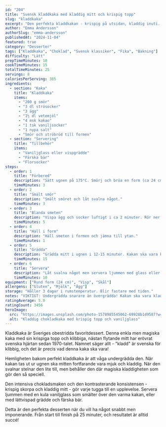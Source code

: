 ```yaml
---
id: "204"
title: "Svensk kladdkaka med kladdig mitt och krispig topp"
slug: "kladdkaka"
excerpt: "Den perfekta kladdkakan - krispig på utsidan, kladdig inuti. Sveriges mest älskade chokladkaka!"
author: "Emma Andersson"
authorSlug: "emma-andersson"
publishedAt: "2024-11-04"
featured: true
category: "Desserter"
tags: ["Kladdkaka", "Choklad", "Svensk klassiker", "Fika", "Bakning"]
difficulty: "Lätt"
prepTimeMinutes: 10
cookTimeMinutes: 15
totalTimeMinutes: 25
servings: 8
caloriesPerServing: 385
ingredients:
  - section: "Kaka"
    title: "Kladdkaka"
    items:
      - "200 g smör"
      - "3 dl strösocker"
      - "3 ägg"
      - "1½ dl vetemjöl"
      - "4 msk kakao"
      - "1 tsk vaniljsocker"
      - "1 nypa salt"
      - "Smör och ströbröd till formen"
  - section: "Servering"
    title: "Tillbehör"
    items:
      - "Vaniljglass eller vispgrädde"
      - "Färska bär"
      - "Florsocker"
steps:
  - order: 1
    title: "Förbered"
    description: "Sätt ugnen på 175°C. Smörj och bröa en form (ca 24 cm diameter)."
    timeMinutes: 3
  - order: 2
    title: "Smält smör"
    description: "Smält smöret och låt svalna något."
    timeMinutes: 3
  - order: 3
    title: "Blanda smeten"
    description: "Vispa ägg och socker luftigt i ca 2 minuter. Rör ner smöret. Blanda mjöl, kakao, vaniljsocker och salt. Vänd ner i smeten."
    timeMinutes: 5
  - order: 4
    title: "Häll i form"
    description: "Häll smeten i formen och jämna till ytan."
    timeMinutes: 1
  - order: 5
    title: "Grädda"
    description: "Grädda mitt i ugnen i 12-15 minuter. Kakan ska vara kladdig i mitten - stick inte med sticka! Kanterna ska vara fasta."
    timeMinutes: 15
  - order: 6
    title: "Servera"
    description: "Låt svalna något men servera ljummen med glass eller vispgrädde och bär."
    timeMinutes: 10
equipment: ["Rund form (24 cm)", "Visp", "Skål"]
allergens: ["Gluten", "Mjölk", "Ägg"]
storage: "Håller 3 dagar i rumstemperatur. Blir fastare med tiden."
notes: "VIKTIGT: Undergrädda snarare än övergrädda! Kakan ska vara kladdig i mitten. Om du grädd dar för länge blir det en vanlig chokladkaka. Perfekt kladdkaka svajar lätt när du skakar formen. Servera gärna ljummen - då är den som allra kladdigast!"
ratingAverage: 5.0
ratingCount: 3456
heroImage:
  src: "https://images.unsplash.com/photo-1578985545062-69928b1d9587?w=1200&q=80"
  alt: "Kladdig chokladkaka med krispig topp och vaniljglass"
---
```


Kladdkaka är Sveriges obestridda favoritdessert. Denna enkla men magiska kaka med sin krispiga topp och klibbiga, nästan flytande mitt har erövrat svenska hjärtan sedan 1970-talet. Namnet säger allt - "kladd" är svenska för klibbig, och det är precis vad denna kaka ska vara!

Hemligheten bakom perfekt kladdkaka är att våga undergrädda den. När kakan tas ut ur ugnen ska mitten fortfarande vara mjuk och kladdig. När den svalnar stelnar den lite till, men behåller den där magiska kladdigheten som gör den så speciell.

Den intensiva chokladsmaken och den kontrasterande konsistensen - krispig skorpa och kladdig mitt - gör varje tugga till en upplevelse. Servera ljummen med en kula vaniljglass som smälter över den varma kakan, eller med lättvispad grädde och färska bär. 

Detta är den perfekta desserten när du vill ha något snabbt men imponerande. Från start till finish på 25 minuter, och resultatet är alltid succé!
